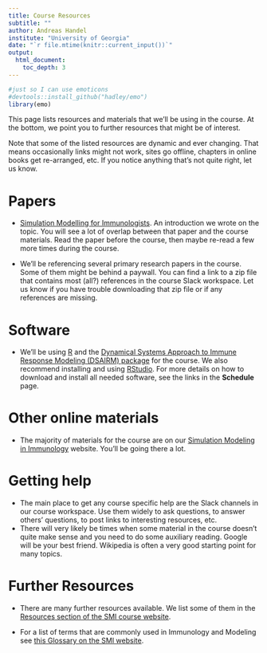 ```yaml
---
title: Course Resources
subtitle: ""
author: Andreas Handel
institute: "University of Georgia"
date: "`r file.mtime(knitr::current_input())`"
output: 
  html_document:
    toc_depth: 3
---
```



```r
#just so I can use emoticons
#devtools::install_github("hadley/emo")
library(emo)
```


This page lists resources and materials that we'll be using in the course. At the bottom, we point you to further resources that might be of interest.

Note that some of the listed resources are dynamic and ever changing. That means occasionally links might not work, sites go offline, chapters in online books get re-arranged, etc. If you notice anything that's not quite right, let us know.


# Papers

* [Simulation Modelling for Immunologists](https://handelgroup.uga.edu/publication/2020-handel-natrevimm/). An introduction we wrote on the topic. You will see a lot of overlap between that paper and the course materials. Read the paper before the course, then maybe re-read a few more times during the course.

* We'll be referencing several primary research papers in the course. Some of them might be behind a paywall. You can find a link to a zip file that contains most (all?) references in the course Slack workspace. Let us know if you have trouble downloading that zip file or if any references are missing.


# Software

* We'll be using [R](https://cran.r-project.org/) and the [Dynamical Systems Approach to Immune Response Modeling (DSAIRM) package](https://ahgroup.github.io/DSAIRM/) for the course. We also recommend installing and using [RStudio](https://www.rstudio.com/products/rstudio/). For more details on how to download and install all needed software, see the links in the __Schedule__ page.


# Other online materials

* The majority of materials for the course are on our [Simulation Modeling in Immunology](https://andreashandel.github.io/SMIcourse/) website. You'll be going there a lot.


# Getting help

* The main place to get any course specific help are the Slack channels in our course workspace. Use them widely to ask questions, to answer others' questions, to post links to interesting resources, etc. 
* There will very likely be times when some material in the course doesn't quite make sense and you need to do some auxiliary reading. Google will be your best friend. Wikipedia is often a very good starting point for many topics. 



# Further Resources

* There are many further resources available. We list some of them in the [Resources section of the SMI course website]().

* For a list of terms that are commonly used in Immunology and Modeling see [this Glossary on the SMI website](https://andreashandel.github.io/SMIcourse/Glossary.html).


